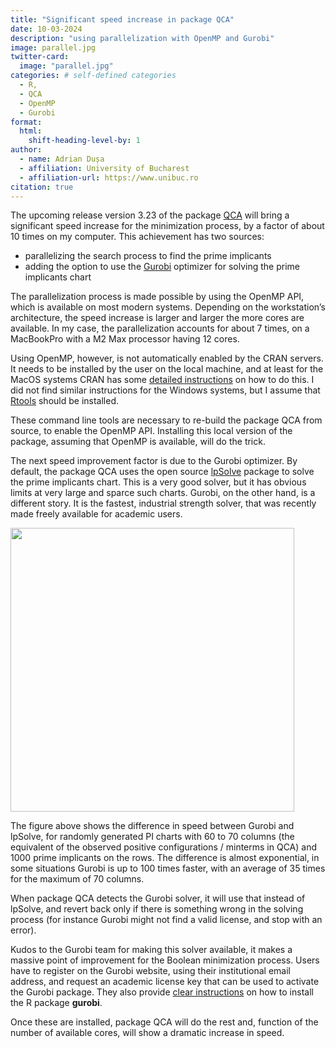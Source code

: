 ```yaml
---
title: "Significant speed increase in package QCA"
date: 10-03-2024
description: "using parallelization with OpenMP and Gurobi"
image: parallel.jpg
twitter-card:
  image: "parallel.jpg"
categories: # self-defined categories
  - R,
  - QCA
  - OpenMP
  - Gurobi
format:
  html:
    shift-heading-level-by: 1
author:
  - name: Adrian Dușa
  - affiliation: University of Bucharest
  - affiliation-url: https://www.unibuc.ro
citation: true
---
```


<!--
https://samanthacsik.github.io/posts/2022-10-24-quarto-blogs/
-->

The upcoming release version 3.23 of the package [QCA](https://cran.r-project.org/web/packages/QCA/index.html) will bring a significant speed increase for the minimization process, by a factor of about 10 times on my computer. This achievement has two sources:

-   parallelizing the search process to find the prime implicants
-   adding the option to use the [Gurobi](https://www.gurobi.com) optimizer for solving the prime implicants chart

The parallelization process is made possible by using the OpenMP API, which is available on most modern systems. Depending on the workstation's architecture, the speed increase is larger and larger the more cores are available. In my case, the parallelization accounts for about 7 times, on a MacBookPro with a M2 Max processor having 12 cores.

Using OpenMP, however, is not automatically enabled by the CRAN servers. It needs to be installed by the user on the local machine, and at least for the MacOS systems CRAN has some [detailed instructions](https://mac.r-project.org/openmp/) on how to do this. I did not find similar instructions for the Windows systems, but I assume that [Rtools](https://cran.r-project.org/bin/windows/Rtools/) should be installed.

These command line tools are necessary to re-build the package QCA from source, to enable the OpenMP API. Installing this local version of the package, assuming that OpenMP is available, will do the trick.

The next speed improvement factor is due to the Gurobi optimizer. By default, the package QCA uses the open source [lpSolve](https://cran.r-project.org/web/packages/lpSolve/index.html) package to solve the prime implicants chart. This is a very good solver, but it has obvious limits at very large and sparce such charts. Gurobi, on the other hand, is a different story. It is the fastest, industrial strength solver, that was recently made freely available for academic users.

::: text-center
![](lpSolveGurobi.png){width="12cm"}
:::

The figure above shows the difference in speed between Gurobi and lpSolve, for randomly generated PI charts with 60 to 70 columns (the equivalent of the observed positive configurations / minterms in QCA) and 1000 prime implicants on the rows. The difference is almost exponential, in some situations Gurobi is up to 100 times faster, with an average of 35 times for the maximum of 70 columns.

When package QCA detects the Gurobi solver, it will use that instead of lpSolve, and revert back only if there is something wrong in the solving process (for instance Gurobi might not find a valid license, and stop with an error).

Kudos to the Gurobi team for making this solver available, it makes a massive point of improvement for the Boolean minimization process. Users have to register on the Gurobi website, using their institutional email address, and request an academic license key that can be used to activate the Gurobi package. They also provide [clear instructions](https://www.gurobi.com/documentation/current/refman/r_ins_the_r_package.html) on how to install the R package **gurobi**.

Once these are installed, package QCA will do the rest and, function of the number of available cores, will show a dramatic increase in speed.

<br>
